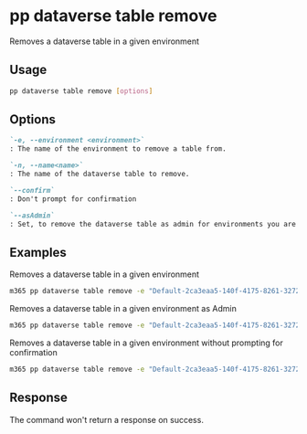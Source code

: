 
# pp dataverse table remove

Removes a dataverse table in a given environment

## Usage

```sh
pp dataverse table remove [options]
```

## Options

```md defintion-list
`-e, --environment <environment>`
: The name of the environment to remove a table from.

`-n, --name<name>`
: The name of the dataverse table to remove.

`--confirm`
: Don't prompt for confirmation

`--asAdmin`
: Set, to remove the dataverse table as admin for environments you are not a member of.
```

<Global />

## Examples

Removes a dataverse table in a given environment

```sh
m365 pp dataverse table remove -e "Default-2ca3eaa5-140f-4175-8261-3272edf9f339" --name "aaduser"
```

Removes a dataverse table in a given environment as Admin

```sh
m365 pp dataverse table remove -e "Default-2ca3eaa5-140f-4175-8261-3272edf9f339" --name "aaduser" --asAdmin
```

Removes a dataverse table in a given environment without prompting for confirmation

```sh
m365 pp dataverse table remove -e "Default-2ca3eaa5-140f-4175-8261-3272edf9f339" --name "aaduser" --confirm
```

## Response

The command won't return a response on success.
